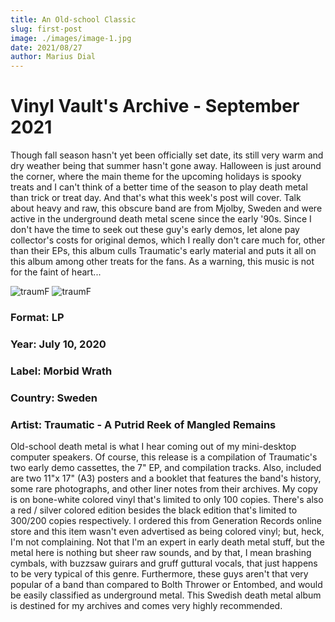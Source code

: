 ```yaml
---
title: An Old-school Classic
slug: first-post
image: ./images/image-1.jpg
date: 2021/08/27
author: Marius Dial
---
```



# Vinyl Vault's Archive - September 2021

Though fall season hasn't yet been officially set date, its still
very warm and dry weather being that summer hasn't gone away.  Halloween is just around the corner, where the main theme for 
the upcoming holidays is spooky treats and I can't think of a better
time of the season to play death metal than trick or treat day.  And 
that's what this week's post will cover.  Talk about heavy and raw,
this obscure band are from Mjolby, Sweden and were active in the 
underground death metal scene since the early '90s.  Since I don't have
the time to seek out these guy's early demos, let alone pay collector's 
costs for original demos, which I really don't care much for, other 
than their EPs, this album culls Traumatic's early material and puts it all
on this album among other treats for the fans.  As a warning, this 
music is not for the faint of heart... 



<Counter />


![traumF](https://live.staticflickr.com/65535/51570517225_8086e4e231_n.jpg) ![traumF](https://live.staticflickr.com/65535/51570331058_a5146c20fe_n.jpg)

### Format: LP 
### Year:  July 10, 2020
### Label:  Morbid Wrath
### Country:  Sweden
### Artist:  Traumatic - A Putrid Reek of Mangled Remains


Old-school death metal is what I hear coming out of my mini-desktop
computer speakers.  Of course, this release is a compilation of 
Traumatic's two early demo cassettes, the 7" EP, and compilation tracks.
Also, included are two 11"x 17" (A3) posters and a booklet that features the
band's history, some rare photographs, and other liner notes from their
archives.  My copy is on bone-white colored vinyl that's limited to only
100 copies.  There's also a red / silver colored edition besides the black
 edition that's limited to 300/200 copies respectively.  I ordered this from Generation Records online store
and this item wasn't even advertised as being colored vinyl; but, heck, I'm
not complaining.  Not that I'm an expert in early death metal stuff,
but the metal here is nothing but sheer raw sounds, and by that, I mean brashing cymbals, with buzzsaw
guirars and gruff guttural vocals, that just happens to be very typical of this genre. 
Furthermore, these guys aren't that very popular of a band than compared to
Bolth Thrower or Entombed, and would be easily 
classified as underground metal.  This Swedish death metal album is
destined for my archives and comes very highly recommended.




